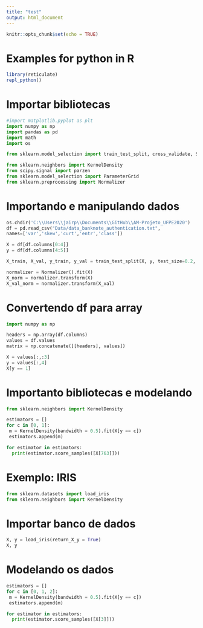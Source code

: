 ```yaml
---
title: "test"
output: html_document
---
```


```r
knitr::opts_chunk$set(echo = TRUE)
```

# Examples for python in R
```r
library(reticulate)
repl_python()
```

# Importar bibliotecas
```python
#import matplotlib.pyplot as plt
import numpy as np
import pandas as pd
import math
import os

from sklearn.model_selection import train_test_split, cross_validate, StratifiedKFold, GridSearchCV

from sklearn.neighbors import KernelDensity
from scipy.signal import parzen 
from sklearn.model_selection import ParameterGrid
from sklearn.preprocessing import Normalizer

```

# Importando e manipulando dados
```python
os.chdir('C:\\Users\\jairp\\Documents\\GitHub\\AM-Projeto_UFPE2020')
df = pd.read_csv("Data/data_banknote_authentication.txt",
names=['var','skew','curt','entr','class'])

X = df[df.columns[0:4]]
y = df[df.columns[4:5]]

X_train, X_val, y_train, y_val = train_test_split(X, y, test_size=0.2, random_state=43)

normalizer = Normalizer().fit(X)
X_norm = normalizer.transform(X)
X_val_norm = normalizer.transform(X_val)
```

# Convertendo df para array
```python
import numpy as np 

headers = np.array(df.columns)
values = df.values
matrix = np.concatenate([[headers], values]) 

X = values[:,:3]
y = values[:,4]
X[y == 1]
```

# Importanto bibliotecas e modelando
```python
from sklearn.neighbors import KernelDensity

estimators = []
for c in [0, 1]:
 m = KernelDensity(bandwidth = 0.5).fit(X[y == c])
 estimators.append(m)

for estimator in estimators:
  print(estimator.score_samples([X[763]]))
```

# Exemplo: IRIS
```python
from sklearn.datasets import load_iris
from sklearn.neighbors import KernelDensity
```

# Importar banco de dados
```python
X, y = load_iris(return_X_y = True)
X, y
```

# Modelando os dados
```python
estimators = []
for c in [0, 1, 2]:
 m = KernelDensity(bandwidth = 0.5).fit(X[y == c])
 estimators.append(m)

for estimator in estimators:
  print(estimator.score_samples([X[3]]))
```



